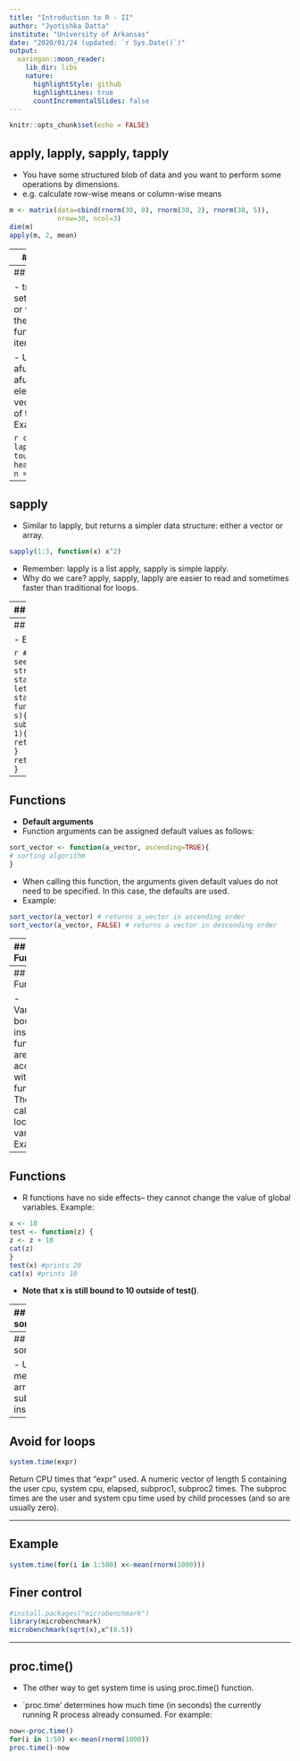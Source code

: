 ```yaml
---
title: "Introduction to R - II"
author: "Jyotishka Datta"
institute: "University of Arkansas"
date: "2020/01/24 (updated: `r Sys.Date()`)"
output:
  xaringan::moon_reader:
    lib_dir: libs
    nature:
      highlightStyle: github
      highlightLines: true
      countIncrementalSlides: false
---
```



```r
knitr::opts_chunk$set(echo = FALSE)
```

## apply, lapply, sapply, tapply 

- You have some structured blob of data and you want to perform some operations by dimensions. 
- e.g. calculate row-wise means or column-wise means 

```r
m <- matrix(data=cbind(rnorm(30, 0), rnorm(30, 2), rnorm(30, 5)), 
            nrow=30, ncol=3)
dim(m)
apply(m, 2, mean)
```

---
## apply (contd.)

- We can also calculate row-wise mean. 

```r
apply(m, 1, mean)
```
- Or, our own function: (how many negative numbers in each column?)
```r
apply(m, 2, function(x) length(x[x<0]))
```

---
## lapply and sapply 

- traversing over a set of data like a list or vector, and calling the specified function for each item. 

- Usage: lapply(alist, afunction) - applies afunction to all the elements of a list or vector, returns a list of
the results. Example:

```r
cap.state.name <- lapply(state.name, toupper)
head(cap.state.name, n = 3)
```

---
## sapply 

- Similar to lapply, but returns a simpler data structure: either a vector or array.

```r
sapply(1:3, function(x) x^2)
```

- Remember: lapply is a list apply, sapply is simple lapply. 
- Why do we care? apply, sapply, lapply are easier to read and sometimes faster than traditional for loops.

---
## Functions 

- Functions are blocks of code that allows R to be modular and facilitate code reuse.
- An R programmer can define their own functions as follows:
```r
function_name <- function([arg1], [arg2], ...){
#function code body
}
```
- The function arguments are optional. Function arguments are the variables passed
to the function, used by the function's code to perform calculations. A function can take no arguments.
- A function can also return any R primitive or object using the return(object)
statement.

---
## Functions 

-  Examples 
```r
# computes the mean of a vector of numbers
mean <- function(a_vector) {
s <- sum(a_vector)
x <- s/length(a_vector)
}
```

```r
# checks to see if a string s starts with letter x
startsWith <- function(x, s){
if(x == substr(s, 0, 1){
return(TRUE)
}
return(FALSE)
}
```

---
## Functions 

-  **Default arguments**
-  Function arguments can be assigned default values as follows:
```r
sort_vector <- function(a_vector, ascending=TRUE){
# sorting algorithm
}
```
- When calling this function, the arguments given default values do not need to be specified. In this case, the defaults are used.
- Example:
```r
sort_vector(a_vector) # returns a_vector in ascending order
sort_vector(a_vector, FALSE) # returns a vector in descending order
```

---
## Functions 

-  Variable Scoping
-  Variables that are bound to an R primitive or object outside a function are called global variables, and are accessible everywhere in an R program.
-  Example:
```r
x <- 5
test <- function() {
cat(x + 5)
}
test(); 
```

---
## Functions 

-  Variables bound inside a function are only accessible within that function. These are called local variables. Example:
```r
x <- 10
test <- function() {
x <- 5
cat(x + 20)
}
test() #prints 25
cat(x + 20) #prints 30
```
-  **Note that the local variable assignment takes precedence inside the function test over the global assignment**.

---
## Functions 

-  R functions have no side effects-- they cannot change the value of global variables. Example:
```r
x <- 10
test <- function(z) {
z <- z + 10
cat(z)
}
test(x) #prints 20
cat(x) #prints 10
```
-  **Note that x is still bound to 10 outside of test()**.

---
## Merge sort 

- Merging arrays 
```r
mergearrays <- function(x,y){
  m = length(x)
  n = length(y)
  if(m==0){
    return(z = y)
    }
  if(n==0){
    return(z = x)
  }
  if (x[1]<=y[1]){
    return(z = c(x[1],mergearrays(x[-1],y)))
  }else{
    return(z = c(y[1],mergearrays(x,y[-1])))
  }
}

x = c(1,2,3)
y = c(2.5,3.5,4.5)
mergearrays(x,y)
```

---
## Merge sort 

- Use the merge arrays subroutine inside. 
```r
mergesort <- function(x){
  n = length(x)
  mid = floor(n/2)
  if(n > 1){
    return(mergearrays(mergesort(x[1:mid]),mergesort(x[(mid+1):n])))
  }else{
    return(x)
  }
}
x = c(1,3,4,5,7,2)
cat("Before sorting", x, "After sorting:", mergesort(x))
```

---
## Avoid for loops 
```r
system.time(expr)
```

Return CPU times that "expr" used. A numeric vector of length 5 containing 
the user cpu, system cpu, elapsed, subproc1, subproc2 times. The subproc 
times are the user and system cpu time used by child processes (and so are usually zero).

---

## Example

```r
system.time(for(i in 1:500) x<-mean(rnorm(1000)))
```

## Finer control 

```r
#install.packages("microbenchmark")
library(microbenchmark)
microbenchmark(sqrt(x),x^(0.5))
```

---
## proc.time()

- The other way to get system time is using proc.time() function.

- `proc.time' determines how much time (in seconds) the currently running R process already consumed. For example:
```r
now<-proc.time()
for(i in 1:50) x<-mean(rnorm(1000))
proc.time()-now
```




